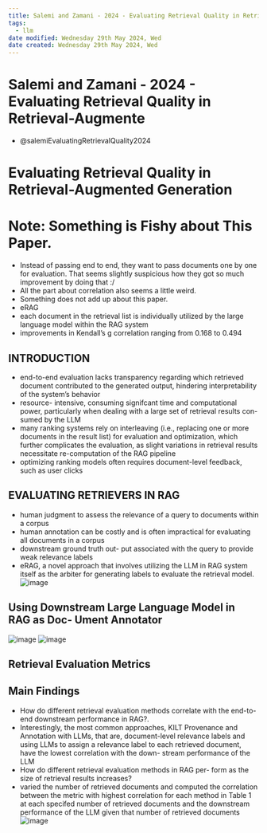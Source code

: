 ```yaml
---
title: Salemi and Zamani - 2024 - Evaluating Retrieval Quality in Retrieval-Augmente
tags:
  - llm
date modified: Wednesday 29th May 2024, Wed
date created: Wednesday 29th May 2024, Wed
---
```


# Salemi and Zamani - 2024 - Evaluating Retrieval Quality in Retrieval-Augmente

- @salemiEvaluatingRetrievalQuality2024

# Evaluating Retrieval Quality in Retrieval-Augmented Generation {#evaluatingretrievalqualityinretrieval-augmentedgeneration}

# Note: Something is Fishy about This Paper.
- Instead of passing end to end, they want to pass documents one by one for evaluation. That seems slightly suspicious how they got so much improvement by doing that :/
- All the part about correlation also seems a little weird.
- Something does not add up about this paper.
- eRAG
- each document in the retrieval list is individually utilized by the large language model within the RAG system
- improvements in Kendall's g correlation ranging from 0.168 to 0.494

## **INTRODUCTION**
- end-to-end evaluation lacks transparency regarding which retrieved document contributed to the generated output, hindering interpretability of the system's behavior
- resource- intensive, consuming signifcant time and computational power, particularly when dealing with a large set of retrieval results con- sumed by the LLM
- many ranking systems rely on interleaving (i.e., replacing one or more documents in the result list) for evaluation and optimization, which further complicates the evaluation, as slight variations in retrieval results necessitate re-computation of the RAG pipeline
- optimizing ranking models often requires document-level feedback, such as user clicks

## **EVALUATING RETRIEVERS IN RAG**
- human judgment to assess the relevance of a query to documents within a corpus
- human annotation can be costly and is often impractical for evaluating all documents in a corpus
- downstream ground truth out- put associated with the query to provide weak relevance labels
- eRAG, a novel approach that involves utilizing the LLM in RAG system itself as the arbiter for generating labels to evaluate the retrieval model.
![image](images/068099b4bf7ca1a777ac9fa6b4934a64e817dc83.png)

## **Using Downstream Large Language Model in RAG as Doc- Ument Annotator**
![image](images/02d601fa1934b09b1629394bcecb6a66e97a8264.png)
![image](images/1e49e392136da7fd5e16bc901d34cbd23e4b50ea.png)

## **Retrieval Evaluation Metrics**
## **Main Findings**
- How do different retrieval evaluation methods correlate with the end-to-end downstream performance in RAG?.
- Interestingly, the most common approaches, KILT Provenance and Annotation with LLMs, that are, document-level relevance labels and using LLMs to assign a relevance label to each retrieved document, have the lowest correlation with the down- stream performance of the LLM
- How do different retrieval evaluation methods in RAG per- form as the size of retrieval results increases?
- varied the number of retrieved documents and computed the correlation between the metric with highest correlation for each method in Table 1 at each specifed number of retrieved documents and the downstream performance of the LLM given that number of retrieved documents
![image](images/a23ed1abd5264208e45c181d84b39015d186600a.png)
